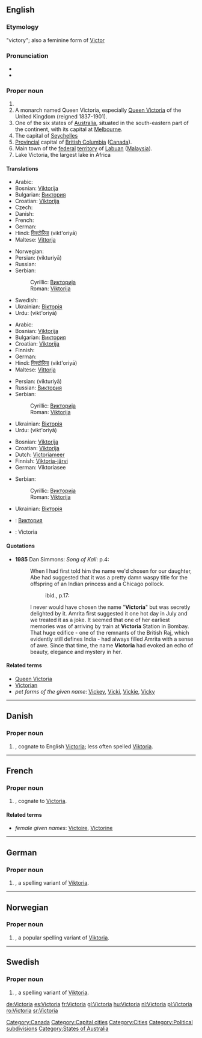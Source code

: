 {{see|victoria}}
==English==

===Etymology===
{{L.}} {{term|victoria|lang=la}} "victory"; also a feminine form of [[Victor]]

===Pronunciation===
* {{IPA|/viktɔɹiːə/}}
* {{audio|en-ca-Victoria.ogg|Audio (CA)}}

===Proper noun===
{{en-proper noun}}

# {{given name|female|from=Latin|}}
# A monarch named Queen Victoria, especially [[w:Queen Victoria|Queen Victoria]] of the United Kingdom (reigned 1837-1901).
# One of the six states of [[Australia]], situated in the south-eastern part of the continent, with its capital at [[Melbourne]].
# The capital of [[Seychelles]]
# [[provincial|Provincial]] capital of [[British Columbia]] ([[Canada]]).
# Main town of the [[federal]] [[territory]] of [[Labuan]] ([[Malaysia]]).
# Lake Victoria, the largest lake in Africa

====Translations====
{{trans-top|female given name}}
* Arabic: {{Arab|[[فيكتوريا]]}}
* Bosnian: [[Viktorija]] {{f}}
* Bulgarian: [[Виктория]] {{f}}
* Croatian: [[Viktorija]] {{f}}
* Czech: {{t-|cs|Viktorie|f}}
* Danish: {{t-|da|Victoria}}
* French: {{t+|fr|Victoria}}
* German: {{t-|de|Viktoria}}
* Hindi: [[विक्टोरिया]] (vikt'oriyā) {{f}}
* Maltese: [[Vittorja]] {{f}}
{{trans-mid}}
* Norwegian: {{t-|no|Viktoria}}
* Persian: {{fa-Arab|[[ویکتوریا]]}} (vikturiyā)
* Russian: {{t+|ru|Виктория|f|sc=Cyrl}}
* Serbian:
*: Cyrillic: [[Викторија]] {{f}}
*: Roman: [[Viktorija]] {{f}}
* Swedish: {{t-|sv|Viktoria|c}}
* Ukrainian: [[Вікторія]] {{f}}
* Urdu: {{ur-Arab|[[وکٹوریہ]]}} (vikt'oriyā) {{f}}
{{trans-bottom}}
<!-- Make an entry here only, if it is customary to spell all English-language Victoria -names in some other way e.g. due to different alphabet system -->
{{trans-top|Queen Victoria}}
* Arabic: {{Arab|[[فيكتوريا]]}}
* Bosnian: [[Viktorija]] {{f}}
* Bulgarian: [[Виктория]] {{f}}
* Croatian: [[Viktorija]] {{f}}
* Finnish: {{t-|fi|Viktoria}}
* German: {{t+|de|Victoria}}
* Hindi: [[विक्टोरिया]] (vikt'oriyā) {{f}}
* Maltese: [[Vittorja]]
{{trans-mid}}
* Persian: {{fa-Arab|[[ویکتوریا]]}} (vikturiyā)
* Russian: [[Виктория]] {{f}}
* Serbian:
*: Cyrillic: [[Викторија]] {{f}}
*: Roman: [[Viktorija]] {{f}}
* Ukrainian: [[Вікторія]] {{f}}
* Urdu: {{ur-Arab|[[وکٹوریہ]]}} (vikt'oriyā) {{f}}
{{trans-bottom}}

{{trans-top|Lake Victoria}}
* Bosnian: [[Viktorija]] {{f}}
* Croatian: [[Viktorija]] {{f}}
* Dutch: [[Victoriameer]]
* Finnish: [[Viktoria-järvi]]
* German: Viktoriasee {{m}}
{{trans-mid}}
* Serbian:
*: Cyrillic: [[Викторија]] {{f}}
*: Roman: [[Viktorija]] {{f}}
* Ukrainian: [[Вікторія]] {{f}}
{{trans-bottom}}

{{checktrans-top}}
* {{ttbc|Bulgarian}}: [[Виктория]]
{{trans-mid}}
* {{ttbc|French}}: Victoria
{{trans-bottom}}

====Quotations====
* '''1985''' Dan Simmons: ''Song of Kali'': p.4:
*: When I had first told him the name we'd chosen for our daughter, Abe had suggested that it was a pretty damn waspy title for the offspring of an Indian princess and a Chicago pollock.
*:: ibid., p.17:
*: I never would have chosen the name "'''Victoria'''" but was secretly delighted by it. Amrita first suggested it one hot day in July and we treated it as a joke. It seemed that one of her earliest memories was of arriving by train at '''Victoria''' Station in Bombay. That huge edifice - one of the remnants of the British Raj, which evidently still defines India - had always filled Amrita with a sense of awe. Since that time, the name '''Victoria''' had evoked an echo of beauty, elegance and mystery in her.

====Related terms====
* [[Queen Victoria]]
* [[Victorian]]
* ''pet forms of the given name'': [[Vickey]], [[Vicki]], [[Vickie]], [[Vicky]]

[[Category:Canada]]
[[Category:Capital cities]]
[[Category:Cities]]
[[Category:Political subdivisions]]
[[Category:States of Australia]]

----

==Danish==

===Proper noun===
{{infl|da|proper noun}}

# {{given name|female|lang=da}}, cognate to English [[#English|Victoria]]; less often spelled [[Viktoria]].

----

==French==

===Proper noun===
{{infl|fr|proper noun}}

# {{given name|female|lang=fr}}, cognate to [[#English|Victoria]].

====Related terms====
* ''female given names'': [[Victoire]], [[Victorine]]

----

==German==

===Proper noun===
{{infl|de|proper noun}}

# {{given name|female|lang=de}}, a spelling variant of [[Viktoria]].

----

==Norwegian==

===Proper noun===
{{infl|no|proper noun}}

# {{given name|female|lang=no}}, a popular spelling variant of [[Viktoria]].

----

==Swedish==

===Proper noun===
{{infl|sv|proper noun}}

# {{given name|female|lang=sv}}, a spelling variant of [[Viktoria]].

[[de:Victoria]]
[[es:Victoria]]
[[fr:Victoria]]
[[gl:Victoria]]
[[hu:Victoria]]
[[nl:Victoria]]
[[pl:Victoria]]
[[ro:Victoria]]
[[sr:Victoria]]